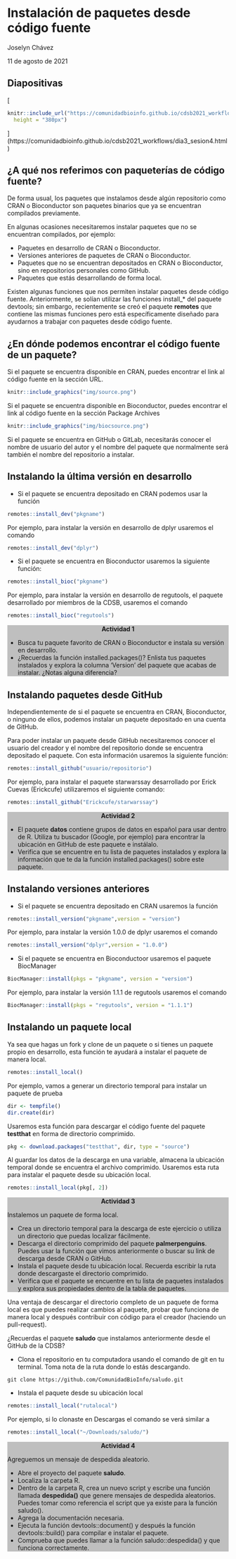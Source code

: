 # Instalación de paquetes desde código fuente

Joselyn Chávez

11 de agosto de 2021

<style>
div.grey { 
background-color: #bfbfbf;
}
</style>

<style>
div.center { 
text-align:center;
}
</style>

## Diapositivas

[
```r
knitr::include_url("https://comunidadbioinfo.github.io/cdsb2021_workflows/dia3_sesion4.html",
  height = "380px")
```
](https://comunidadbioinfo.github.io/cdsb2021_workflows/dia3_sesion4.html)


## ¿A qué nos referimos con paqueterías de código fuente?

De forma usual, los paquetes que instalamos desde algún repositorio como CRAN o Bioconductor son paquetes binarios que ya se encuentran compilados previamente.

En algunas ocasiones necesitaremos instalar paquetes que no se encuentran compilados, por ejemplo: 

- Paquetes en desarrollo de CRAN o Bioconductor.
- Versiones anteriores de paquetes de CRAN o Bioconductor.
- Paquetes que no se encuentran depositados en CRAN o Bioconductor, sino en repositorios personales como GitHub.
- Paquetes que estás desarrollando de forma local.

Existen algunas funciones que nos permiten instalar paquetes desde código fuente. Anteriormente, se solían utilizar las funciones install_* del paquete devtools; sin embargo, recientemente se creó el paquete **remotes** que contiene las mismas funciones pero está específicamente diseñado para ayudarnos a trabajar con paquetes desde código fuente.

## ¿En dónde podemos encontrar el código fuente de un paquete?

Si el paquete se encuentra disponible en CRAN, puedes encontrar el link al código fuente en la sección URL.

```r
knitr::include_graphics("img/source.png")
```

Si el paquete se encuentra disponible en Bioconductor, puedes encontrar el link al código fuente en la sección Package Archives

```r
knitr::include_graphics("img/biocsource.png")
```

Si el paquete se encuentra en GitHub o GitLab, necesitarás conocer el nombre de usuario del autor y el nombre del paquete que normalmente será también el nombre del repositorio a instalar.

## Instalando la última versión en desarrollo

- Si el paquete se encuentra depositado en CRAN podemos usar la función 

```r
remotes::install_dev("pkgname")
```

Por ejemplo, para instalar la versión en desarrollo de dplyr usaremos el comando
```r
remotes::install_dev("dplyr") 
```

- Si el paquete se encuentra en Bioconductor usaremos la siguiente función:

```r
remotes::install_bioc("pkgname")
```

Por ejemplo, para instalar la versión en desarrollo de regutools, el paquete desarrollado por miembros de la CDSB, usaremos el comando
```r
remotes::install_bioc("regutools")
```

<div class = "grey color">
<div class = "center">**Actividad 1**</div>

- Busca tu paquete favorito de CRAN o Bioconductor e instala su versión en desarrollo.
- ¿Recuerdas la función installed.packages()? Enlista tus paquetes instalados y explora la columna 'Version' del paquete que acabas de instalar. ¿Notas alguna diferencia?
</div>

## Instalando paquetes desde GitHub

Independientemente de si el paquete se encuentra en CRAN, Bioconductor, o ninguno de ellos, podemos instalar un paquete depositado en una cuenta de GitHub.

Para poder instalar un paquete desde GitHub necesitaremos conocer el usuario del creador y el nombre del repositorio donde se encuentra depositado el paquete. Con esta información usaremos la siguiente función:
```r
remotes::install_github("usuario/repositorio")
```

Por ejemplo, para instalar el paquete starwarssay desarrollado por Erick Cuevas (Erickcufe) utilizaremos el siguiente comando:
```r
remotes::install_github("Erickcufe/starwarssay")
```

<div class = "grey color">
<div class = "center">**Actividad 2**</div>

- El paquete **datos** contiene grupos de datos en español para usar dentro de R. Utiliza tu buscador (Google, por ejemplo) para encontrar la ubicación en GitHub de este paquete e instálalo.
- Verifica que se encuentre en tu lista de paquetes instalados y explora la información que te da la función installed.packages() sobre este paquete.
</div>


## Instalando versiones anteriores

- Si el paquete se encuentra depositado en CRAN usaremos la función
```r
remotes::install_version("pkgname",version = "version")
```

Por ejemplo, para instalar la versión 1.0.0 de dplyr usaremos el comando
```r
remotes::install_version("dplyr",version = "1.0.0")
```

- Si el paquete se encuentra en Bioconductoor usaremos el paquete BiocManager
```r
BiocManager::install(pkgs = "pkgname", version = "version")
```

Por ejemplo, para instalar la versión 1.1.1 de regutools usaremos el comando
```r
BiocManager::install(pkgs = "regutools", version = "1.1.1")
```

## Instalando un paquete local

Ya sea que hagas un fork y clone de un paquete o si tienes un paquete propio en desarrollo, esta función te ayudará a instalar el paquete de manera local.

```r
remotes::install_local()
```

Por ejemplo, vamos a generar un directorio temporal para instalar un paquete de prueba
```r
dir <- tempfile()
dir.create(dir)
```

Usaremos esta función para descargar el código fuente del paquete **testthat** en forma de directorio comprimido.
```r
pkg <- download.packages("testthat", dir, type = "source")
```

Al guardar los datos de la descarga en una variable, almacena la ubicación temporal donde se encuentra el archivo comprimido. Usaremos esta ruta para instalar el paquete desde su ubicación local.
```r
remotes::install_local(pkg[, 2])
```


<div class = "grey color">
<div class = "center">**Actividad 3**</div>

Instalemos un paquete de forma local.

- Crea un directorio temporal para la descarga de este ejercicio o utiliza un directorio que puedas localizar fácilmente.
- Descarga el directorio comprimido del paquete **palmerpenguins**. Puedes usar la función que vimos anteriormente o buscar su link de descarga desde CRAN o GitHub.
- Instala el paquete desde tu ubicación local. Recuerda escribir la ruta donde descargaste el directorio comprimido.
- Verifica que el paquete se encuentre en tu lista de paquetes instalados y explora sus propiedades dentro de la tabla de paquetes.
</div>

Una ventaja de descargar el directorio completo de un paquete de forma local es que puedes realizar cambios al paquete, probar que funciona de manera local y después contribuir con código para el creador (haciendo un pull-request).

¿Recuerdas el paquete **saludo** que instalamos anteriormente desde el GitHub de la CDSB? 

- Clona el repositorio en tu computadora usando el comando de git en tu terminal. Toma nota de la ruta donde lo estás descargando.
```
git clone https://github.com/ComunidadBioInfo/saludo.git
```

- Instala el paquete desde su ubicación local
```r
remotes::install_local("rutalocal")
```

Por ejemplo, si lo clonaste en Descargas el comando se verá similar a
```r
remotes::install_local("~/Downloads/saludo/")
```

<div class = "grey color">
<div class = "center">**Actividad 4**</div>

Agreguemos un mensaje de despedida aleatorio.

- Abre el proyecto del paquete **saludo**.
- Localiza la carpeta R.
- Dentro de la carpeta R, crea un nuevo script y escribe una función llamada **despedida()** que genere mensajes de despedida aleatorios. Puedes tomar como referencia el script que ya existe para la función saludo().
- Agrega la documentación necesaria.
- Ejecuta la función devtools::document() y después la función devtools::build() para compilar e instalar el paquete.
- Comprueba que puedes llamar a la función saludo::despedida() y que funciona correctamente.

</div>


